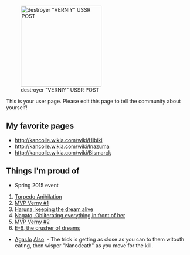 [[File:Verniy stamp.jpg|thumb|220px|right|destroyer "VERNIY"
USSR POST]]

This is your user page. Please edit this page to tell the community about yourself!

==My favorite pages==

* http://kancolle.wikia.com/wiki/Hibiki
* http://kancolle.wikia.com/wiki/Inazuma
* http://kancolle.wikia.com/wiki/Bismarck


==Things I'm proud of==
* Spring 2015 event
# [http://prntscr.com/7tlzyv Torpedo Anihilation]
# [http://prntscr.com/7tm13t MVP Verny #1]
# [http://prntscr.com/7tm1r2 Haruna, keeping the dream alive]
# [http://prntscr.com/7tm1za Nagato, Obliterating everything in front of her]
# [http://prntscr.com/7tm27a MVP Verny #2]
# [http://prntscr.com/7tm2ll E-6, the crusher of dreams]
* [http://prntscr.com/7tltw6 Agar.Io] [http://prntscr.com/7tluig Also]  - The trick is getting as close as you can to them witouth eating, then wisper "Nanodeath" as you move for the kill.